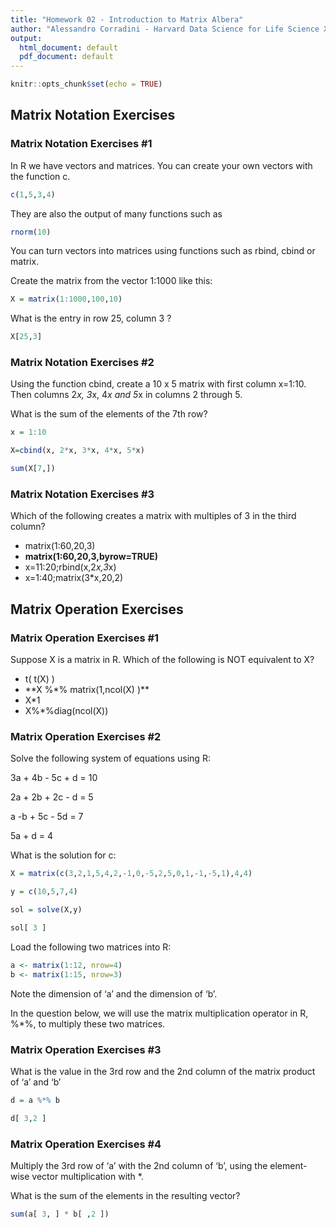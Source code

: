 ```yaml
---
title: "Homework 02 - Introduction to Matrix Albera"
author: "Alessandro Corradini - Harvard Data Science for Life Science XSeries"
output:
  html_document: default
  pdf_document: default
---
```


```r
knitr::opts_chunk$set(echo = TRUE)
```

## Matrix Notation Exercises

### Matrix Notation Exercises #1

In R we have vectors and matrices. You can create your own vectors with the function c.

```r
c(1,5,3,4)
```

They are also the output of many functions such as

```r
rnorm(10)
```

You can turn vectors into matrices using functions such as rbind, cbind or matrix.

Create the matrix from the vector 1:1000 like this:

```r
X = matrix(1:1000,100,10)
```

What is the entry in row 25, column 3 ?

```r
X[25,3]
```


### Matrix Notation Exercises #2

Using the function cbind, create a 10 x 5 matrix with first column x=1:10. Then columns 2*x, 3*x, 4*x and 5*x in columns 2 through 5.

What is the sum of the elements of the 7th row?

```r
x = 1:10

X=cbind(x, 2*x, 3*x, 4*x, 5*x)

sum(X[7,])
```
### Matrix Notation Exercises #3

Which of the following creates a matrix with multiples of 3 in the third column?

- matrix(1:60,20,3)
- **matrix(1:60,20,3,byrow=TRUE)**
- x=11:20;rbind(x,2*x,3*x)
- x=1:40;matrix(3*x,20,2)


## Matrix Operation Exercises

### Matrix Operation Exercises #1
Suppose X is a matrix in R. Which of the following is NOT equivalent to X?


- t( t(X) )
- **X %*% matrix(1,ncol(X) )**
- X*1
- X%*%diag(ncol(X))

### Matrix Operation Exercises #2

Solve the following system of equations using R:

3a + 4b - 5c + d = 10

2a + 2b + 2c - d = 5

a -b + 5c - 5d = 7

5a + d = 4

What is the solution for c:

```R
X = matrix(c(3,2,1,5,4,2,-1,0,-5,2,5,0,1,-1,-5,1),4,4)

y = c(10,5,7,4)

sol = solve(X,y)

sol[ 3 ]
```

Load the following two matrices into R:

```r
a <- matrix(1:12, nrow=4)
b <- matrix(1:15, nrow=3)
```

Note the dimension of 'a' and the dimension of 'b'.

In the question below, we will use the matrix multiplication operator in R, %*%, to multiply these two matrices.

### Matrix Operation Exercises #3

What is the value in the 3rd row and the 2nd column of the matrix product of 'a' and 'b'

```r
d = a %*% b

d[ 3,2 ]
```

### Matrix Operation Exercises #4

Multiply the 3rd row of 'a' with the 2nd column of 'b', using the element-wise vector multiplication with *.

What is the sum of the elements in the resulting vector?

```r
sum(a[ 3, ] * b[ ,2 ])
```